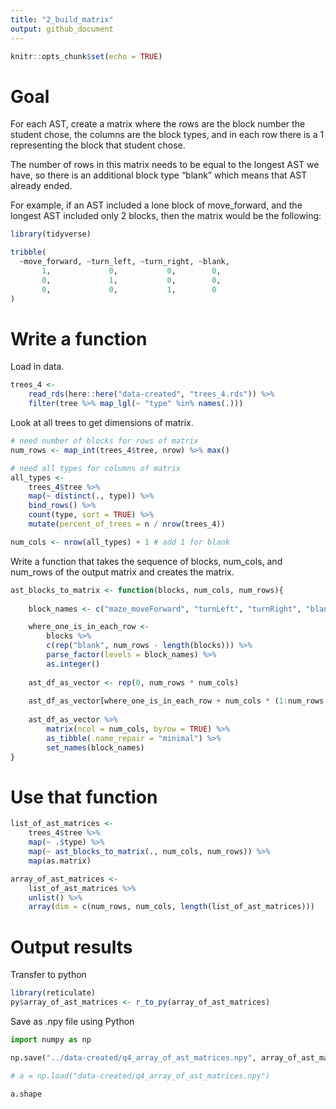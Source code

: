 ```yaml
---
title: "2_build_matrix"
output: github_document
---
```


```r
knitr::opts_chunk$set(echo = TRUE)
```

# Goal

For each AST, create a matrix where the rows are the block number the student chose, the columns are the block types, and in each row there is a 1 representing the block that student chose.

The number of rows in this matrix needs to be equal to the longest AST we have, so there is an additional block type "blank" which means that AST already ended.

For example, if an AST included a lone block of move_forward, and the longest AST included only 2 blocks, then the matrix would be the following:

```r
library(tidyverse)

tribble(
  ~move_forward, ~turn_left, ~turn_right, ~blank,
       1,             0,           0,        0,
       0,             1,           0,        0,
       0,             0,           1,        0
)
```

# Write a function

Load in data.

```r
trees_4 <- 
    read_rds(here::here("data-created", "trees_4.rds")) %>% 
    filter(tree %>% map_lgl(~ "type" %in% names(.)))
```

Look at all trees to get dimensions of matrix.

```r
# need number of blocks for rows of matrix
num_rows <- map_int(trees_4$tree, nrow) %>% max()

# need all types for columns of matrix
all_types <-
    trees_4$tree %>%
    map(~ distinct(., type)) %>%
    bind_rows() %>%
    count(type, sort = TRUE) %>%
    mutate(percent_of_trees = n / nrow(trees_4))

num_cols <- nrow(all_types) + 1 # add 1 for blank
```

Write a function that takes the sequence of blocks, num_cols, and num_rows of the output matrix and creates the matrix.

```r
ast_blocks_to_matrix <- function(blocks, num_cols, num_rows){
    
    block_names <- c("maze_moveForward", "turnLeft", "turnRight", "blank")

    where_one_is_in_each_row <-
        blocks %>%
        c(rep("blank", num_rows - length(blocks))) %>%
        parse_factor(levels = block_names) %>%
        as.integer()
    
    ast_df_as_vector <- rep(0, num_rows * num_cols)
    
    ast_df_as_vector[where_one_is_in_each_row + num_cols * (1:num_rows - 1)] <- 1
    
    ast_df_as_vector %>%
        matrix(ncol = num_cols, byrow = TRUE) %>%
        as_tibble(.name_repair = "minimal") %>%
        set_names(block_names)
}
```

# Use that function

```r
list_of_ast_matrices <- 
    trees_4$tree %>% 
    map(~ .$type) %>% 
    map(~ ast_blocks_to_matrix(., num_cols, num_rows)) %>% 
    map(as.matrix)

array_of_ast_matrices <- 
    list_of_ast_matrices %>% 
    unlist() %>% 
    array(dim = c(num_rows, num_cols, length(list_of_ast_matrices)))
```

# Output results

Transfer to python

```r
library(reticulate)
py$array_of_ast_matrices <- r_to_py(array_of_ast_matrices)
```

Save as .npy file using Python

```python
import numpy as np

np.save("../data-created/q4_array_of_ast_matrices.npy", array_of_ast_matrices)

# a = np.load("data-created/q4_array_of_ast_matrices.npy")

a.shape
```


